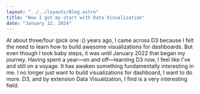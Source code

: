 ```yaml
---
layout: "../../layouts/Blog.astro"
title: "How I got my start with Data Visualization"
date: "January 12, 2024"
---
```


At about three/four (pick one :() years ago, I came across D3 because I
felt the need to learn how to build awesome visualizations for dashboards.
But even though I took baby steps, it was until January 2022 that began my
journey. Having spent a year—on and off—learning D3 now, I feel like I've
and still on a voyage. It has awaken something fundamentally interesting
in me. I no longer just want to build visualizations for dashboard, I want
to do more. D3, and by extension Data Visualization, I find is a very
interesting field.
